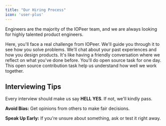 ```yaml
---
title: "Our Hiring Process" 
icon: 'user-plus'
---
```


Engineers are the majority of the IOPeer team, and we are always looking for highly talented product engineers.

<Steps>
  <Step title="Technical Interview">
    Here, you'll face a real challenge from IOPeer. We'll guide you through it to see how you solve problems.
  </Step>
  <Step title="Product & Leadership Interview">
    We'll chat about your past experiences and how you design products. It's like having a friendly conversation where we reflect on what you've done before.
  </Step>
  <Step title="Work Trial">
    You'll do open source task for one day. This open source contribution task help us understand how well we work together.
  </Step>
</Steps>

## Interviewing Tips

Every interview should make us say **HELL YES**. If not, we'll kindly pass.

**Avoid Bias:** Get opinions from others to make fair decisions.

**Speak Up Early:** If you're unsure about something, ask or test it right away.
